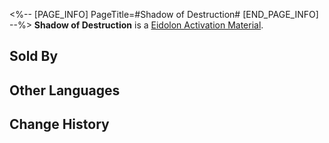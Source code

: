 <%-- [PAGE_INFO]
PageTitle=#Shadow of Destruction#
[END_PAGE_INFO] --%>
{{Item Infobox
|id          = 18001
|image       = Item Shadow of Destruction.png
|type        = Eidolon Activation Material
|invCategory = 
|rarity      = 5
|effect      = Material for raising Trailblazer: Destruction's Eidolon Level.
|description = Eidolon Projection generated when you tread on the Path of Destruction. One of the countless existing possibilities.
|source1     = [[Trailblaze Mission Rewards]]
|source2     = [[Level Rewards]]
|source3     = [[Internal Purchase Officer]]
|source4     = [[Underground Shop]]
}}
'''Shadow of Destruction''' is a [[Eidolon Activation Material]].

==Sold By==
{{Shop Availability}}

==Other Languages==
{{Other Languages
|en   = Shadow of Destruction
|zhs  = 「毁灭」之影
|zht  = 「毀滅」之影
|ja   = 「壊滅」の影
|ko   = 「파멸」의 그림자
|es   = Sombra de la Destrucción
|fr   = Ombre de la Destruction
|ru   = Тень Разрушения
|th   = Shadow of Destruction
|vi   = Hình Ảnh "Hủy Diệt"
|de   = Schatten der Zerstörung
|id   = Shadow of Destruction
|pt   = Sombra de Destruição
}}

==Change History==
{{Change History|1.0}}